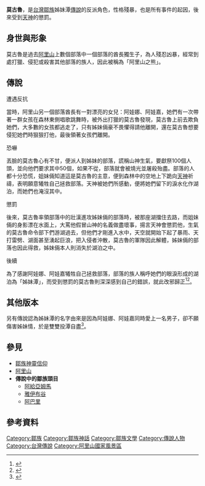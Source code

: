'''莫古魯'''，是[[台灣|台灣]][[鄒族|鄒族]]姊妹潭[[傳說|傳說]]的反派角色，性格殘暴，也是所有事件的起因，後來受到[[鄒族神靈信仰|天神]]的懲罰。

==身世與形象==
莫古魯是過去[[阿里山|阿里山]]上數個部落中一個部落的酋長獨生子，為人殘忍凶暴，經常到處打獵、侵犯或殺害其他部落的族人，因此被稱為「阿里山之熊」。

==傳說==
;遭遇反抗
當時，阿里山另一個部落酋長有一對漂亮的女兒：阿娃娜、阿娃嘉，她們有一次帶著一群女孩在森林東側唱歌跳舞時，被外出打獵的莫古魯發現，莫古魯上前去欺負她們，大多數的女孩都逃走了，只有姊妹倆豪不畏懼得請他離開，還在莫古魯想要侵犯她們時狠狠打他，最後領著女孩們離開。
;恐嚇
丟臉的莫古魯心有不甘，便派人到姊妹的部落，謊稱山神生氣，要獻祭100個人頭，並向他們要求其中50個，如果不從，部落就會被燒光並屠殺殆盡。部落的人都十分恐慌，姐妹倆知道這是莫古魯的主意，便到森林中的空地上下跪向[[鄒族神靈信仰|天神]]祈禱，表明願意犧牲自己拯救部落。天神被她們所感動，便將她們留下的淚水化作湖泊，而她們也淹沒其中。
;懲罰
後來，莫古魯率領部落中的壯漢進攻姊妹倆的部落時，被那座湖擋住去路，而姐妹倆的身影漂在水面上，大罵他假冒山神的名義做盡壞事，揚言天神會懲罰他，生氣的莫古魯命令部下們游湖過去，但他們才剛進入水中，天空就開始下起了暴雨、天打雷劈、湖面甚至湧起巨浪，把入侵者沖散，莫古魯的軍隊因此解體，姊妹倆的部落也因此得救，姊妹倆本人則消失於湖泊之中。
;後續
為了感謝阿娃娜、阿娃嘉犧牲自己拯救部落，部落的族人稱呼她們的眼淚形成的湖泊為「姊妹潭」，而受到懲罰的莫古魯則深深感到自己的錯誤，就此改邪歸正<ref>{{cite web|url=https://bobee.nownews.com/20180824-24158|title=怪談追追追／阿里山絕美姐妹潭　傳說破解看這裡|accessdate=2018-08-24|archive-date=2019-08-06|archive-url=https://web.archive.org/web/20190806053247/https://bobee.nownews.com/20180824-24158|dead-url=no}}</ref><ref name="鄒族神話與傳說">{{cite web|author=達西烏拉彎‧畢馬|title=鄒族神話與傳說|url=https://www.books.com.tw/products/0010227292|publisher=晨星|isbn=9574554570|accessdate=2003-07-15|archive-date=2019-08-06|archive-url=https://web.archive.org/web/20190806061150/https://www.books.com.tw/products/0010227292|dead-url=no}}</ref>。

==其他版本==
另有傳說認為姊妹潭的名字由來是因為阿娃娜、阿娃嘉同時愛上一名男子，卻不願傷害姊妹情，於是雙雙投潭自盡<ref>{{cite web|url=https://www.tbocc.gov.tw/SightLib/Sight_Detail.aspx?id=22ce30b4-bbd6-e411-85dc-e4115b13f301&lang=tw|title=姊妹潭|accessdate=2017-11-09|archive-date=2021-01-28|archive-url=https://web.archive.org/web/20210128060123/https://www.tbocc.gov.tw/SightLib/Sight_Detail.aspx?id=22ce30b4-bbd6-e411-85dc-e4115b13f301&lang=tw|dead-url=no}}</ref>。

==參見==
*[[鄒族神靈信仰|鄒族神靈信仰]]
*[[阿里山山脈|阿里山]]
*'''傳說中的鄒族頭目'''
**[[阿給亞姆馬|阿給亞姆馬]]
**[[雅伊布谷|雅伊布谷]]
**[[阿巴里|阿巴里]]

==參考資料==
{{reflist}}

[[Category:鄒族|Category:鄒族]]
[[Category:鄒族神話|Category:鄒族神話]]
[[Category:鄒族文學|Category:鄒族文學]]
[[Category:傳說人物|Category:傳說人物]]
[[Category:台灣傳說|Category:台灣傳說]]
[[Category:阿里山國家風景區|Category:阿里山國家風景區]]